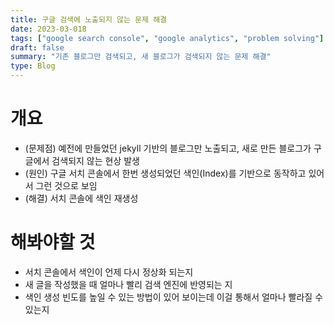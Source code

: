```yaml
---
title: 구글 검색에 노출되지 않는 문제 해결
date: 2023-03-018
tags: ["google search console", "google analytics", "problem solving"]
draft: false
summary: "기존 블로그만 검색되고, 새 블로그가 검색되지 않는 문제 해결"
type: Blog
---
```


# 개요
- (문제점) 예전에 만들었던 jekyll 기반의 블로그만 노출되고, 새로 만든 블로그가 구글에서 검색되지 않는 현상 발생
- (원인) 구글 서치 콘솔에서 한번 생성되었던 색인(Index)를 기반으로 동작하고 있어서 그런 것으로 보임
- (해결) 서치 콘솔에 색인 재생성

# 해봐야할 것
- 서치 콘솔에서 색인이 언제 다시 정상화 되는지
- 새 글을 작성했을 때 얼마나 빨리 검색 엔진에 반영되는 지
- 색인 생성 빈도를 높일 수 있는 방법이 있어 보이는데 이걸 통해서 얼마나 빨라질 수 있는지